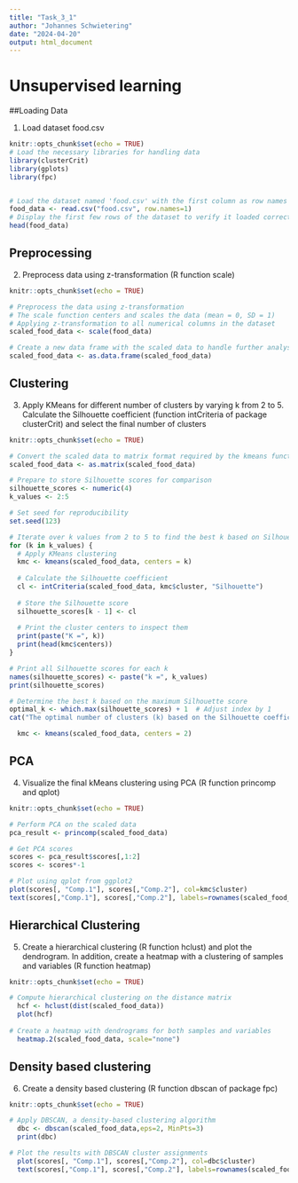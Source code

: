 ```yaml
---
title: "Task_3_1"
author: "Johannes Schwietering"
date: "2024-04-20"
output: html_document
---
```


# Unsupervised learning

##Loading Data

1) Load dataset food.csv

```r
knitr::opts_chunk$set(echo = TRUE)
# Load the necessary libraries for handling data
library(clusterCrit)
library(gplots)
library(fpc)


# Load the dataset named 'food.csv' with the first column as row names
food_data <- read.csv("food.csv", row.names=1)
# Display the first few rows of the dataset to verify it loaded correctly
head(food_data)

```

## Preprocessing
2) Preprocess data using z-transformation (R function scale)

```r
knitr::opts_chunk$set(echo = TRUE)

# Preprocess the data using z-transformation
# The scale function centers and scales the data (mean = 0, SD = 1)
# Applying z-transformation to all numerical columns in the dataset
scaled_food_data <- scale(food_data)

# Create a new data frame with the scaled data to handle further analyses if needed
scaled_food_data <- as.data.frame(scaled_food_data)

```

## Clustering
3) Apply KMeans for different number of clusters by varying k from 2 to 5. Calculate the Silhouette coefficient (function intCriteria of package clusterCrit) and select the final number of clusters

```r
knitr::opts_chunk$set(echo = TRUE)

# Convert the scaled data to matrix format required by the kmeans function
scaled_food_data <- as.matrix(scaled_food_data)

# Prepare to store Silhouette scores for comparison
silhouette_scores <- numeric(4)
k_values <- 2:5

# Set seed for reproducibility
set.seed(123)

# Iterate over k values from 2 to 5 to find the best k based on Silhouette score
for (k in k_values) {
  # Apply KMeans clustering
  kmc <- kmeans(scaled_food_data, centers = k)
  
  # Calculate the Silhouette coefficient
  cl <- intCriteria(scaled_food_data, kmc$cluster, "Silhouette")
  
  # Store the Silhouette score
  silhouette_scores[k - 1] <- cl
  
  # Print the cluster centers to inspect them
  print(paste("K =", k))
  print(head(kmc$centers))
}

# Print all Silhouette scores for each k
names(silhouette_scores) <- paste("k =", k_values)
print(silhouette_scores)

# Determine the best k based on the maximum Silhouette score
optimal_k <- which.max(silhouette_scores) + 1  # Adjust index by 1
cat("The optimal number of clusters (k) based on the Silhouette coefficient is:", optimal_k, "\n")

  kmc <- kmeans(scaled_food_data, centers = 2)

```

## PCA
4) Visualize the final kMeans clustering using PCA (R function princomp and qplot)

```r
knitr::opts_chunk$set(echo = TRUE)

# Perform PCA on the scaled data
pca_result <- princomp(scaled_food_data)

# Get PCA scores
scores <- pca_result$scores[,1:2]
scores <- scores*-1

# Plot using qplot from ggplot2
plot(scores[, "Comp.1"], scores[,"Comp.2"], col=kmc$cluster)
text(scores[,"Comp.1"], scores[,"Comp.2"], labels=rownames(scaled_food_data), cex=0.5)
```

## Hierarchical Clustering

5) Create a hierarchical clustering (R function hclust) and plot the dendrogram. In addition, create a heatmap with a clustering of samples and variables (R function heatmap)
```r
knitr::opts_chunk$set(echo = TRUE)

# Compute hierarchical clustering on the distance matrix
  hcf <- hclust(dist(scaled_food_data))
  plot(hcf)
  
# Create a heatmap with dendrograms for both samples and variables
  heatmap.2(scaled_food_data, scale="none")
```

## Density based clustering
6) Create a density based clustering (R function dbscan of package fpc)
```r
knitr::opts_chunk$set(echo = TRUE)

# Apply DBSCAN, a density-based clustering algorithm
  dbc <- dbscan(scaled_food_data,eps=2, MinPts=3)
  print(dbc)

# Plot the results with DBSCAN cluster assignments
  plot(scores[, "Comp.1"], scores[,"Comp.2"], col=dbc$cluster)
  text(scores[,"Comp.1"], scores[,"Comp.2"], labels=rownames(scaled_food_data), cex=0.5)

```


